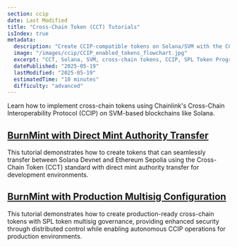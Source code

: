 ```yaml
---
section: ccip
date: Last Modified
title: "Cross-Chain Token (CCT) Tutorials"
isIndex: true
metadata:
  description: "Create CCIP‑compatible tokens on Solana/SVM with the CCT standard. Leverage SPL Token Program and Token‑2022 extensions to enable secure cross‑chain transfers."
  image: "/images/ccip/CCIP_enabled_tokens_flowchart.jpg"
  excerpt: "CCT, Solana, SVM, cross‑chain tokens, CCIP, SPL Token Program, Token‑2022, tutorials"
  datePublished: "2025-05-19"
  lastModified: "2025-05-19"
  estimatedTime: "10 minutes"
  difficulty: "advanced"
---
```


Learn how to implement cross-chain tokens using Chainlink's Cross-Chain Interoperability Protocol (CCIP) on SVM-based blockchains like Solana.

## [BurnMint with Direct Mint Authority Transfer](/ccip/tutorials/svm/cross-chain-tokens/direct-mint-authority)

This tutorial demonstrates how to create tokens that can seamlessly transfer between Solana Devnet and Ethereum Sepolia using the Cross-Chain Token (CCT) standard with direct mint authority transfer for development environments.

## [BurnMint with Production Multisig Configuration](/ccip/tutorials/svm/cross-chain-tokens/production-multisig)

This tutorial demonstrates how to create production-ready cross-chain tokens with SPL token multisig governance, providing enhanced security through distributed control while enabling autonomous CCIP operations for production environments.
